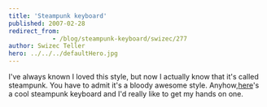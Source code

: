 ```yaml
---
title: 'Steampunk keyboard'
published: 2007-02-28
redirect_from: 
            - /blog/steampunk-keyboard/swizec/277
author: Swizec Teller
hero: ../../../defaultHero.jpg
---
```

I've always known I loved this style, but now I actually know that it's called steampunk. You have to admit it's a bloody awesome style. Anyhow,[here](http://steampunkworkshop.com/keyboard.shtml)'s a cool steampunk keyboard and I'd really like to get my hands on one.